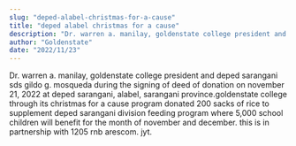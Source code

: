 ```yaml
---
slug: "deped-alabel-christmas-for-a-cause"
title: "deped alabel christmas for a cause"
description: "Dr. warren a. manilay, goldenstate college president and deped sarangani sds gildo g. mosqueda during..."
author: "Goldenstate"
date: "2022/11/23"
---
```


Dr. warren a. manilay, goldenstate college president and deped sarangani sds gildo g. mosqueda during the signing of deed of donation on november 21, 2022 at deped sarangani, alabel, sarangani province.goldenstate college through its christmas for a cause program donated 200 sacks of rice to supplement deped sarangani division feeding program where 5,000 school children will benefit for the month of november and december. this is in partnership with 1205 rnb arescom. jyt.